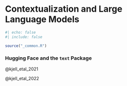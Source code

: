 # Contextualization and Large Language Models {#sec-contextualized-embeddings}

```r
#| echo: false
#| include: false

source("_common.R")
```

### Hugging Face and the `text` Package

@kjell_etal_2021

@kjell_etal_2022

